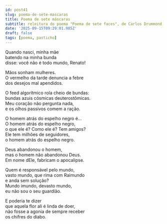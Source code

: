 ```yaml
---
id: post41
slug: poema-de-sete-mascaras
title: Poema de sete máscaras
subtitle: releitura do poema "Poema de sete faces", de Carlos Drummond de Andrade
date: '2025-09-15T09:29:01.985Z'
draft: false
tags: [poema, pasticho]
---
```

Quando nasci, minha mãe  
batendo na minha bunda  
disse: você não é todo mundo, Renato!  

Mãos sonham mulheres.  
O vermelho da tarde denuncia a febre  
dos desejos mal apendidos.  

O feed algorítmico rola cheio de bundas:  
bundas azuis cósmicas deuterostômicas.  
Meu coração não pergunta nada,  
e os olhos passivos comem a ração.  

O homem atrás do espelho negro é...  
O homem atrás do espelho negro,  
o que ele é? Como ele é? Tem amigos?  
Ele tem milhões de seguidores,  
o homem atrás do espelho negro.  

Deus abandonou o homem,  
mas o homem não abandonou Deus.  
Em nome dEle, fabricam o apocalipse.  

Quem é responsável pelo mundo,  
vasto mundo, que rima com Raimundo  
e anda sem solução?  
Mundo imundo, devasto mundo,  
eu não sou o seu guardião.  

E poderia te dizer  
que aquela flor ali é linda de doer,  
não fosse a agonia de sempre receber  
os chifres do diabo.
